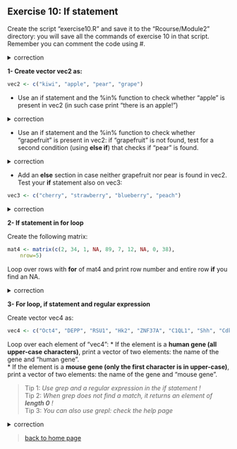 ## Exercise 10: If statement

Create the script "exercise10.R" and save it to the "Rcourse/Module2" directory: you will save all the commands of exercise 10 in that script.
<br>Remember you can comment the code using #.


<details>
<summary>
correction
</summary>

```r
getwd()
setwd("~/Rcourse/Module2")
```

</details>


**1- Create vector vec2 as:**


```r
vec2 <- c("kiwi", "apple", "pear", "grape")
```

* Use an if statement and the %in% function to check whether "apple" is present in vec2 (in such case print "there is an apple!")

<details>
<summary>
correction
</summary>

```r
if("apple" %in% vec2){
	print("there is an apple there")
}
```

</details>

* Use an if statement and the %in% function to check whether "grapefruit" is present in vec2: if "grapefruit" is not found, test for a second condition (using **else if**) that checks if "pear" is found.

<details>
<summary>
correction
</summary>

```r
if("grapefruit" %in% vec2){
        print("there is a grapefruit there")
}else if("pear" %in% vec2){
	print("there is no grapefruit but there is a pear")
}
```

</details>

* Add an **else** section in case neither grapefruit nor pear is found in vec2.<br>
Test your **if** statement also on vec3:

```r
vec3 <- c("cherry", "strawberry", "blueberry", "peach")
```

<details>
<summary>
correction
</summary>

```r
if("grapefruit" %in% vec2){
        print("there is a grapefruit there")
}else if("pear" %in% vec2){
        print("there is no grapefruit but there is a pear")
}else{
	print("no grapefruit and no pear")
}
```

</details>

**2- If statement in for loop**

Create the following matrix:

```r
mat4 <- matrix(c(2, 34, 1, NA, 89, 7, 12, NA, 0, 38),
	nrow=5)
```

Loop over rows with **for** of mat4 and print row number and entire row **if** you find an NA.


<details>
<summary>
correction
</summary>

```r
for(k in 1:nrow(mat4)){
	# extract row
	rowk <- mat4[k,]
	if(any(is.na(rowk))){
		print(k)
		print(rowk)
	}
}
```

</details>

**3- For loop, if statement and regular expression**

Create vector vec4 as:

```r
vec4 <- c("Oct4", "DEPP", "RSU1", "Hk2", "ZNF37A", "C1QL1", "Shh", "Cdkn2a")
```

Loop over each element of "vec4":
* If the element is a **human gene (all upper-case characters)**, print a vector of two elements: the name of the gene and "human gene".<br>
* If the element is a **mouse gene (only the first character is in upper-case)**, print a vector of two elements: the name of the gene and "mouse gene".<br>

> Tip 1: *Use grep and a regular expression in the if statement !*<br>
> Tip 2: *When grep does not find a match, it returns an element of **length 0** !*<br>
> Tip 3: *You can also use grepl: check the help page*
<br>

<details>
<summary>
correction
</summary>

```r
for(gene in vec4){
	if(length(grep(pattern="^[A-Z0-9]+$", x=gene)) != 0){
		print(c(gene, "human gene"))
	}else if(length(grep(pattern="^[A-Z]{1}[a-z0-9]+$", x=gene)) != 0){
		print(c(gene, "mouse gene"))
	}
}

# With grepl
for(gene in vec4){
        if(grepl(pattern="^[A-Z0-9]+$", x=gene)){
                print(c(gene, "human gene"))
        }else if(grepl(pattern="^[A-Z]{1}[a-z0-9]+$", x=gene)){
                print(c(gene, "mouse gene"))
        }
}
```

</details>



> [back to home page](https://sbcrg.github.io/CRG_RIntroduction)
